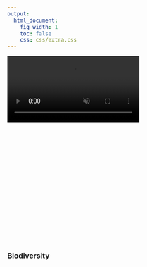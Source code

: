 ```yaml
---
output:
  html_document:
    fig_width: 1
    toc: false
    css: css/extra.css
---
```


<!-- <video autoplay muted loop id="myVideo"> -->
<!-- <source src="images/waves-ruvim-miksanskiy-pexels.mp4" type="video/mp4"> -->
<!-- </video> -->

<!-- <video autoplay muted loop id="myVideo"> -->
<!-- <source src="images/cliffs-rodnae-pexels.mp4" type="video/mp4"> -->
<!-- </video> -->

<video autoplay muted loop id="myVideo">
<source src="images/sea-ad-urpina-pexels.mp4" type="video/mp4">
</video>

<!-- BD goal page title with banner image -->
<div class="page-lead" style="background-image:url(images/goals/henrik-hansen-unsplash-bd.jpg);padding-top:270px">
<div class="wrap page-lead-content">
<h3 class="header"> 
Biodiversity
</h3>
</div>
</div>
